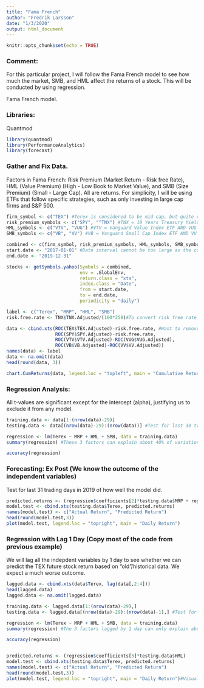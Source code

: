 ---
title: "Fama French"
author: "Fredrik Larsson"
date: "1/3/2020"
output: html_document
---

```{r setup, include=FALSE}
knitr::opts_chunk$set(echo = TRUE)
```

### Comment:
For this particular project, I will follow the Fama French model to see how much the market, SMB, and HML affect the returns of a stock. This will be conducted by using regression.

Fama French model. 

### Libraries:
Quantmod
```{r, include = FALSE}
library(quantmod)
library(PerformanceAnalytics)
library(forecast)
```

### Gather and Fix Data.
Factors in Fama French: Risk Premium (Market Return - Risk free Rate), HML (Value Premium) (High - Low Book to Market Value), and SMB (Size Premium) (Small - Large Cap). All are returns. For simplicity, I will be using ETFs that follow specific strategies, such as only investing in large cap firms and S&P 500. 
```{r}
firm_symbol <- c("TEX") #Terex is considered to be mid cap, but quite close to small cap. 
risk_premium_symbols <- c("SPY", "^TNX") #TNX = 10 Years Treasury Yield
HML_symbols <- c("VTV", "VUG") #VTV = Vanguard Value Index ETF AND VUG = Vanguard Growth Index ETF (Because Value stocks have higher B/M values than growth stocks)
SMB_symbols <- c("VB", "VV") #VB = Vanguard Small Cap Index ETF AND VV = Vanguard Large Cap Index ETF

combined <- c(firm_symbol, risk_premium_symbols, HML_symbols, SMB_symbols)
start.date <- "2017-01-01" #Date interval cannot be too large as the company might go from small to large cap and so on. 
end.date <- "2019-12-31"

stocks <- getSymbols.yahoo(Symbols = combined,
                           env = .GlobalEnv,
                           return.class = "xts",
                           index.class = "Date",
                           from = start.date,
                           to = end.date,
                           periodicity = "daily")

label <- c("Terex", "MRP", "HML", "SMB")
risk.free.rate <- TNX$TNX.Adjusted/(100*250)#To convert risk free rate to decimals and daily return (assuming 250 trading days in a year.)

data <- cbind.xts(ROC(TEX$TEX.Adjusted)-risk.free.rate, #Want to remove risk free rate, so that we can compare fairly to the factors. 
                  ROC(SPY$SPY.Adjusted)-risk.free.rate,
                  ROC(VTV$VTV.Adjusted)-ROC(VUG$VUG.Adjusted),
                  ROC(VB$VB.Adjusted)-ROC(VV$VV.Adjusted))
names(data) <- label
data <- na.omit(data)
head(round(data, 3))

chart.CumReturns(data, legend.loc = "topleft", main = "Cumulative Return - Each Factor")
```

### Regression Analysis:
All t-values are significant except for the intercept (alpha), justifying us to exclude it from any model.
```{r}
training.data <- data[1:(nrow(data)-29)]
testing.data <- data[(nrow(data)-29):(nrow(data))] #Test for last 30 trading days in 2019.

regression <- lm(Terex ~ MRP + HML + SMB, data = training.data)
summary(regression) #These 3 factors can explain about 40% of variation in Terex Returns (Adjusted R-Square) and on average the predicted return is +1.7% away from actual value, which is quite significant when looking at stock returns. 

accuracy(regression)
```

### Forecasting: Ex Post (We know the outcome of the independent variables)
Test for last 31 trading days in 2019 of how well the model did. 
```{r}
predicted.returns <- (regression$coefficients[2]*testing.data$MRP + regression$coefficients[3]*testing.data$HML + regression$coefficients[4]*testing.data$SMB)
model.test <- cbind.xts(testing.data$Terex, predicted.returns)
names(model.test) <- c("Actual Return", "Predicted Return")
head(round(model.test,3))
plot(model.test, legend.loc = "topright", main = "Daily Return")
```

### Regression with Lag 1 Day (Copy most of the code from previous example)
We will lag all the indepdent variables by 1 day to see whether we can predict the TEX future stock return based on "old"/historical data. We expect a much worse outcome. 
```{r}
lagged.data <- cbind.xts(data$Terex, lag(data[,2:4]))
head(lagged.data)
lagged.data <- na.omit(lagged.data)

training.data <- lagged.data[1:(nrow(data)-29),]
testing.data <- lagged.data[(nrow(data)-29):(nrow(data)-1),] #Test for last 30 trading days in 2019. Also account for that 1 day that became NA at the end of data set. 

regression <- lm(Terex ~ MRP + HML + SMB, data = training.data)
summary(regression) #The 3 factors lagged by 1 day can only explain about .6% of variation in Terex Returns (Adjusted R-Square) and on average the predicted return is +2.2% away from actual value, which is quite significant when looking at stock returns. This is obviously a bad model to be using in forecasting. Moreover, only HML has a high enough t-value so that we can reject the H0: Beta_HML = 0. In the forecasting, this will therefore be the only indepdendent variable we can use. 

accuracy(regression)


predicted.returns <- (regression$coefficients[3]*testing.data$HML)
model.test <- cbind.xts(testing.data$Terex, predicted.returns)
names(model.test) <- c("Actual Return", "Predicted Return")
head(round(model.test,3))
plot(model.test, legend.loc = "topright", main = "Daily Return")#Visually we can see that this is a very poor model. 
```



